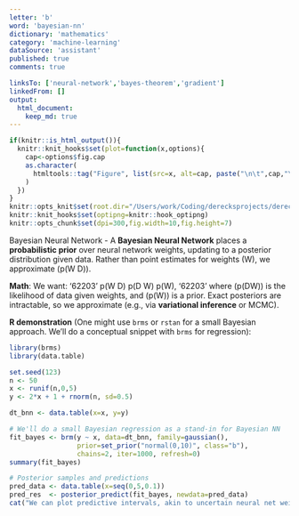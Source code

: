 ```yaml
---
letter: 'b'
word: 'bayesian-nn'
dictionary: 'mathematics'
category: 'machine-learning'
dataSource: 'assistant'
published: true
comments: true

linksTo: ['neural-network','bayes-theorem','gradient']
linkedFrom: []
output:
  html_document:
    keep_md: true
---
```


```r
if(knitr::is_html_output()){
  knitr::knit_hooks$set(plot=function(x,options){
    cap<-options$fig.cap
    as.character(
      htmltools::tag("Figure", list(src=x, alt=cap, paste("\n\t",cap,"\n",sep="")))
    )
  })
}
knitr::opts_knit$set(root.dir="/Users/work/Coding/derecksprojects/derecksnotes.com-playground/derecksnotes.com/client/src/app/dictionaries/mathematics/definitions")
knitr::knit_hooks$set(optipng=knitr::hook_optipng)
knitr::opts_chunk$set(dpi=300,fig.width=10,fig.height=7)
```

<a id="bayesian-nn">Bayesian Neural Network</a> - A **Bayesian Neural Network** places a **probabilistic prior** over neural network weights, updating to a posterior distribution given data. Rather than point estimates for weights \(W\), we approximate \(p(W \mid D)\).

**Math**:
We want:
'62203'
p(W \mid D) \propto p(D \mid W) p(W),
'62203'
where \(p(D\mid W)\) is the likelihood of data given weights, and \(p(W)\) is a prior. Exact posteriors are intractable, so we approximate (e.g., via **variational inference** or MCMC).

**R demonstration** (One might use `brms` or `rstan` for a small Bayesian approach. We'll do a conceptual snippet with `brms` for regression):

```r
library(brms)
library(data.table)

set.seed(123)
n <- 50
x <- runif(n,0,5)
y <- 2*x + 1 + rnorm(n, sd=0.5)

dt_bnn <- data.table(x=x, y=y)

# We'll do a small Bayesian regression as a stand-in for Bayesian NN
fit_bayes <- brm(y ~ x, data=dt_bnn, family=gaussian(), 
                 prior=set_prior("normal(0,10)", class="b"), 
                 chains=2, iter=1000, refresh=0)
summary(fit_bayes)

# Posterior samples and predictions
pred_data <- data.table(x=seq(0,5,0.1))
pred_res  <- posterior_predict(fit_bayes, newdata=pred_data)
cat("We can plot predictive intervals, akin to uncertain neural net weights.\n")
```
